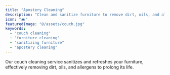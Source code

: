 ```yaml
---
title: "Apostery Cleaning"
description: "Clean and sanitize furniture to remove dirt, oils, and allergens, extending its lifespan."
icon: "🛋️"
featuredImage: "@/assets/couch.jpg"
keywords:
  - "couch cleaning"
  - "furniture cleaning"
  - "sanitizing furniture"
  - "apostery cleaning"
---
```


Our couch cleaning service sanitizes and refreshes your furniture, effectively removing dirt, oils, and allergens to prolong its life.
